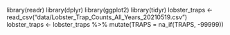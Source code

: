 library(readr)
library(dplyr)
library(ggplot2)
library(tidyr)
lobster_traps <- read_csv("data/Lobster_Trap_Counts_All_Years_20210519.csv")
lobster_traps <- lobster_traps %>% 
    mutate(TRAPS = na_if(TRAPS, -99999))
    
    